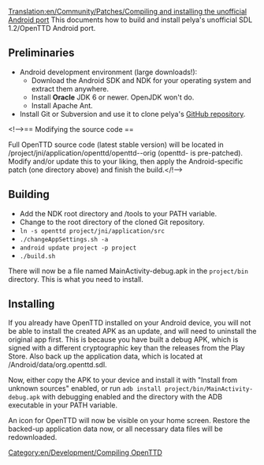 [[Translation:en/Community/Patches/Compiling and installing the unofficial Android port]]
[[Category:en/Development/Compiling OpenTTD]]
{{en/Todo|Very sparse}}
This documents how to build and install pelya's unofficial SDL 1.2/OpenTTD Android port.

== Preliminaries ==

* Android development environment (large downloads!):
** Download the Android SDK and NDK for your operating system and extract them anywhere.
** Install '''Oracle''' JDK 6 or newer. OpenJDK won't do.
** Install Apache Ant.
* Install Git or Subversion and use it to clone pelya's [https://github.com/pelya/commandergenius GitHub repository].

<!-->== Modifying the source code ==

Full OpenTTD source code (latest stable version) will be located in <repository root>/project/jni/application/openttd/openttd-<version>-orig (openttd-<version> is pre-patched). Modify and/or update this to your liking, then apply the Android-specific patch (one directory above) and finish the build.</!-->
== Building ==
* Add the NDK root directory and <SDK root directory>/tools to your PATH variable. 
* Change to the root directory of the cloned Git repository. 
* <code>ln -s openttd project/jni/application/src</code>
* <code>./changeAppSettings.sh -a</code>
* <code>android update project -p project</code>
* <code>./build.sh</code>

There will now be a file named MainActivity-debug.apk in the <code>project/bin</code> directory. This is what you need to install.


== Installing ==
If you already have OpenTTD installed on your Android device, you will not be able to install the created APK as an update, and will need to uninstall the original app first. This is because you have built a debug APK, which is signed with a different cryptographic key than the releases from the Play Store. Also back up the application data, which is located at <internal storage>/Android/data/org.openttd.sdl.

Now, either copy the APK to your device and install it with "Install from unknown sources" enabled, or run <code>adb install project/bin/MainActivity-debug.apk</code> with debugging enabled and the directory with the ADB executable in your PATH variable.

An icon for OpenTTD will now be visible on your home screen. Restore the backed-up application data now, or all necessary data files will be redownloaded.